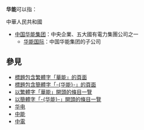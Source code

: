 '''华能'''可以指：

;中華人民共和國
*[[中国华能集团|中国华能集团]]：中央企業、五大國有電力集團公司之一
**[[华能国际|华能国际]]：中国华能集团的子公司

==參見==
* [[Special:Search/intitle:"華能"|標題包含繁體字「華能」的頁面]]
* [[Special:Search/intitle:"华能"|標題包含簡體字「-{华能}-」的頁面]]
* [[Special:Prefixindex/華能|以繁體字「華能」開頭的條目一覽]]
* [[Special:Prefixindex/华能|以簡體字「-{华能}-」開頭的條目一覽]]
* [[华电|华电]]
* [[中能|中能]]
* [[中電|中電]]

{{Disambiguation|Hua|Cat=二字组织机构消歧义}}
